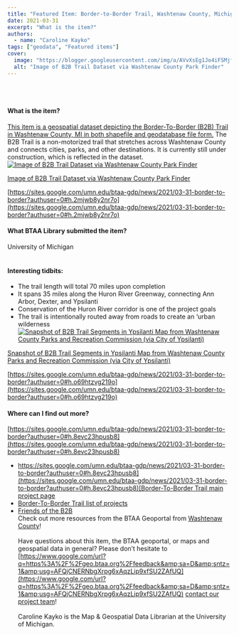```yaml
---
title: "Featured Item: Border-to-Border Trail, Washtenaw County, Michigan."
date: 2021-03-31
excerpt: "What is the item?"
authors:
  - name: "Caroline Kayko"
tags: ["geodata", "Featured items"]
cover:
  image: "https://blogger.googleusercontent.com/img/a/AVvXsEg1Jo4iFSMjfYQajVz69KlMwZNxArtdN17sjTwT-HrTH6JFsx0ncV9vJ0JXX6va5qmusbEUpAamTsyxm_hR6yFhvikN4RCC4tA6o2P2EfDRt7clmJugLcyg02ufKseE5Y0MbOlYcIbPbXrr-KGvSAaoxbH056-_FLH-IxdQH44FgemogR-hUiPgdlowIw=w1094-h639"
  alt: "Image of B2B Trail Dataset via Washtenaw County Park Finder"
---
```


<br/><br/>

#### What is the item?

[This item is a geospatial dataset depicting the Border-To-Border (B2B) Trail in Washtenaw County, MI in both shapefile and geodatabase file form.](https://www.google.com/url?q=https%3A%2F%2Fgeo.btaa.org%2Fcatalog%2Fcbe32ee91e61402c9ec1f14fd42dcd8b&amp;sa=D&amp;sntz=1&amp;usg=AFQjCNFkxm--4KeYuyVIeOjUfxuh2B3ITQ) The B2B Trail is a non-motorized trail that stretches across Washtenaw County and connects cities, parks, and other destinations. It is currently still under construction, which is reflected in the dataset.<br/><a href="https://blogger.googleusercontent.com/img/a/AVvXsEg1Jo4iFSMjfYQajVz69KlMwZNxArtdN17sjTwT-HrTH6JFsx0ncV9vJ0JXX6va5qmusbEUpAamTsyxm_hR6yFhvikN4RCC4tA6o2P2EfDRt7clmJugLcyg02ufKseE5Y0MbOlYcIbPbXrr-KGvSAaoxbH056-_FLH-IxdQH44FgemogR-hUiPgdlowIw=s1075"><img alt="Image of B2B Trail Dataset via Washtenaw County Park Finder" src="https://blogger.googleusercontent.com/img/a/AVvXsEg1Jo4iFSMjfYQajVz69KlMwZNxArtdN17sjTwT-HrTH6JFsx0ncV9vJ0JXX6va5qmusbEUpAamTsyxm_hR6yFhvikN4RCC4tA6o2P2EfDRt7clmJugLcyg02ufKseE5Y0MbOlYcIbPbXrr-KGvSAaoxbH056-_FLH-IxdQH44FgemogR-hUiPgdlowIw=w1094-h639"/></a><br/>

[Image of B2B Trail Dataset via Washtenaw County Park Finder](https://www.google.com/url?q=https%3A%2F%2Fgisappsecure.ewashtenaw.org%2Fpublic%2FParkFinder%2F&amp;sa=D&amp;sntz=1&amp;usg=AFQjCNGZCJKnNNZrTzlKlhc_X4JISS6qKQ)

[https://sites.google.com/umn.edu/btaa-gdp/news/2021/03-31-border-to-border?authuser=0#h.2mjwb8y2nr7o](https://sites.google.com/umn.edu/btaa-gdp/news/2021/03-31-border-to-border?authuser=0#h.2mjwb8y2nr7o)<br/>

#### What BTAA Library submitted the item?

University of Michigan<br/><br/>

#### Interesting tidbits:


- The trail length will total 70 miles upon completion
- It spans 35 miles along the Huron River Greenway, connecting Ann Arbor, Dexter, and Ypsilanti
- Conservation of the Huron River corridor is one of the project goals
- The trail is intentionally routed away from roads to create an ‘urban wilderness
<br/><a href="https://blogger.googleusercontent.com/img/a/AVvXsEixQPD-76YIBc0KBXQCFTJA2i9q7Q0Cv00BaFEySBV8TMbTW4ns4XeeJP8UQA7Ck8JXMqEgwunB7UzL6YF-4657bKrcIW4AqVy6ylkZIrXoSixJc9m7sHyNbnARYgYDvlNhVM8vWBRKW-XgSwrdzH4pTerYuR7j-U6SxynUlm9lPQYuJbk8fH0SW-u3ag=s999"><img alt="Snapshot of B2B Trail Segments in Ypsilanti Map from Washtenaw County Parks and Recreation Commission (via City of Ypsilanti)" src="https://blogger.googleusercontent.com/img/a/AVvXsEixQPD-76YIBc0KBXQCFTJA2i9q7Q0Cv00BaFEySBV8TMbTW4ns4XeeJP8UQA7Ck8JXMqEgwunB7UzL6YF-4657bKrcIW4AqVy6ylkZIrXoSixJc9m7sHyNbnARYgYDvlNhVM8vWBRKW-XgSwrdzH4pTerYuR7j-U6SxynUlm9lPQYuJbk8fH0SW-u3ag=w1066-h765"/></a><br/>

[Snapshot of B2B Trail Segments in Ypsilanti Map from Washtenaw County Parks and Recreation Commission (via City of Ypsilanti)](https://www.google.com/url?q=https%3A%2F%2Fcityofypsilanti.com%2FDocumentCenter%2FView%2F340%2FX--Washtenaw-County-Border-to-Border-Trail-Map-PDF&amp;sa=D&amp;sntz=1&amp;usg=AFQjCNE4LgOGU-n77-vnDL-qwC72UXHLcg)

[https://sites.google.com/umn.edu/btaa-gdp/news/2021/03-31-border-to-border?authuser=0#h.o69htzvg219o](https://sites.google.com/umn.edu/btaa-gdp/news/2021/03-31-border-to-border?authuser=0#h.o69htzvg219o)<br/>

#### Where can I find out more?

[https://sites.google.com/umn.edu/btaa-gdp/news/2021/03-31-border-to-border?authuser=0#h.8evc23hpusb8](https://sites.google.com/umn.edu/btaa-gdp/news/2021/03-31-border-to-border?authuser=0#h.8evc23hpusb8)
- [https://sites.google.com/umn.edu/btaa-gdp/news/2021/03-31-border-to-border?authuser=0#h.8evc23hpusb8](https://sites.google.com/umn.edu/btaa-gdp/news/2021/03-31-border-to-border?authuser=0#h.8evc23hpusb8)[Border-To-Border Trail main project page](https://www.google.com/url?q=https%3A%2F%2Fwww.washtenaw.org%2F334%2FBorder-to-Border-Trail&amp;sa=D&amp;sntz=1&amp;usg=AFQjCNFr8WBLCrRUlWllz-xFbyhPw-qwig)
- [Border-To-Border Trail list of projects](https://www.google.com/url?q=https%3A%2F%2Fwww.washtenaw.org%2F952%2FBorder-to-Border-Trail-Projects&amp;sa=D&amp;sntz=1&amp;usg=AFQjCNFrdOq39cuKsLo4ut5gwCYdHVpdlw)
- [Friends of the B2B](https://www.google.com/url?q=https%3A%2F%2Ffriendsofthebtob.wixsite.com%2Fbordertoborder&amp;sa=D&amp;sntz=1&amp;usg=AFQjCNHdt9j0ppkVoYH96A3DhTn9O5z2jg)
<br/>Check out more resources from the BTAA Geoportal from [Washtenaw County](https://www.google.com/url?q=https%3A%2F%2Fgeo.btaa.org%2F%3Ff%255Bdct_publisher_sm%255D%255B%255D%3DWashtenaw%2BCounty%252C%2BMichigan&amp;sa=D&amp;sntz=1&amp;usg=AFQjCNEw9FNmXF81mGpm9fsZgNwjhW81yA)!<br/><br/>Have questions about this item, the BTAA geoportal, or maps and geospatial data in general? Please don’t hesitate to [https://www.google.com/url?q=https%3A%2F%2Fgeo.btaa.org%2Ffeedback&amp;sa=D&amp;sntz=1&amp;usg=AFQjCNERNbgXrpg6xAqzLip9xfSU2ZAfUQ](https://www.google.com/url?q=https%3A%2F%2Fgeo.btaa.org%2Ffeedback&amp;sa=D&amp;sntz=1&amp;usg=AFQjCNERNbgXrpg6xAqzLip9xfSU2ZAfUQ) [contact our project team](https://www.google.com/url?q=https%3A%2F%2Fgeo.btaa.org%2Ffeedback&amp;sa=D&amp;sntz=1&amp;usg=AFQjCNERNbgXrpg6xAqzLip9xfSU2ZAfUQ)!<br/><br/>Caroline Kayko is the Map &amp; Geospatial Data Librarian at the University of Michigan.
